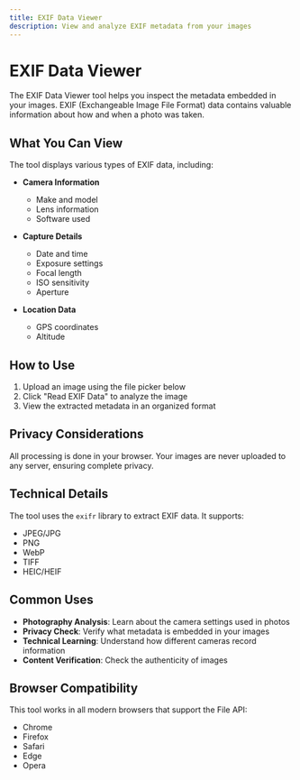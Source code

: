 ```yaml
---
title: EXIF Data Viewer
description: View and analyze EXIF metadata from your images
---
```



# EXIF Data Viewer

The EXIF Data Viewer tool helps you inspect the metadata embedded in your images. EXIF (Exchangeable Image File Format) data contains valuable information about how and when a photo was taken.

## What You Can View

The tool displays various types of EXIF data, including:

- **Camera Information**
  - Make and model
  - Lens information
  - Software used

- **Capture Details**
  - Date and time
  - Exposure settings
  - Focal length
  - ISO sensitivity
  - Aperture

- **Location Data**
  - GPS coordinates
  - Altitude

## How to Use

1. Upload an image using the file picker below
2. Click "Read EXIF Data" to analyze the image
3. View the extracted metadata in an organized format

<ExifDataViewer />

## Privacy Considerations

All processing is done in your browser. Your images are never uploaded to any server, ensuring complete privacy.

## Technical Details

The tool uses the `exifr` library to extract EXIF data. It supports:
- JPEG/JPG
- PNG
- WebP
- TIFF
- HEIC/HEIF

## Common Uses

- **Photography Analysis**: Learn about the camera settings used in photos
- **Privacy Check**: Verify what metadata is embedded in your images
- **Technical Learning**: Understand how different cameras record information
- **Content Verification**: Check the authenticity of images

## Browser Compatibility

This tool works in all modern browsers that support the File API:
- Chrome
- Firefox
- Safari
- Edge
- Opera 